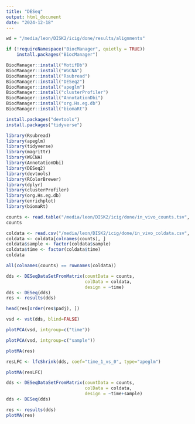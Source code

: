 ```yaml
---
title: "DESeq"
output: html_document
date: "2024-12-18"
---
```


```r
wd = "/media/leon/DISK2/icig/done/results/alignments"
```

```r
if (!requireNamespace("BiocManager", quietly = TRUE))
    install.packages("BiocManager")

BiocManager::install("MotifDb")
BiocManager::install("WGCNA")
BiocManager::install("Rsubread")
BiocManager::install("DESeq2")
BiocManager::install("apeglm")
BiocManager::install("clusterProfiler")
BiocManager::install("AnnotationDbi")
BiocManager::install("org.Hs.eg.db")
BiocManager::install("biomaRt")

install.packages("devtools")
install.packages("tidyverse")
```

```r
library(Rsubread)
library(apeglm)
library(tidyverse)
library(magrittr)
library(WGCNA)
library(AnnotationDbi)
library(DESeq2)
library(devtools)
library(RColorBrewer)
library(dplyr)
library(clusterProfiler)
library(org.Hs.eg.db)
library(enrichplot)
library(biomaRt)
```


```r
counts <- read.table("/media/leon/DISK2/icig/done/in_vivo_counts.tsv", header = TRUE, row.names = 1, sep = "\t")
counts
```


```r
coldata <- read.csv("/media/leon/DISK2/icig/done/in_vivo_coldata.csv", header = TRUE, row.names = 1)
coldata <- coldata[colnames(counts), ]
coldata$sample <- factor(coldata$sample)
coldata$time <- factor(coldata$time)
coldata
```

```r
all(colnames(counts) == rownames(coldata))
```


```r
dds <- DESeqDataSetFromMatrix(countData = counts,
                              colData = coldata,
                              design = ~time)
dds <- DESeq(dds)
res <- results(dds)
```


```r
head(res[order(res$padj), ])
```


```r
vsd <- vst(dds, blind=FALSE)
```


```r
plotPCA(vsd, intgroup=c("time"))
```

```r
plotPCA(vsd, intgroup=c("sample"))
```


```r
plotMA(res)
```


```r
resLFC <- lfcShrink(dds, coef="time_1_vs_0", type="apeglm")
```


```r
plotMA(resLFC)
```


```r
dds <- DESeqDataSetFromMatrix(countData = counts,
                              colData = coldata,
                              design = ~time+sample)
dds <- DESeq(dds)
```


```r
res <- results(dds)
plotMA(res)
```
